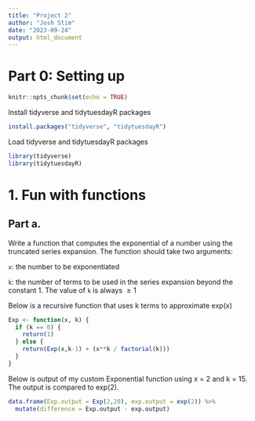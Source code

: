 ```yaml
---
title: "Project 2"
author: "Josh Stim"
date: "2023-09-24"
output: html_document
---
```


# Part 0: Setting up

```r
knitr::opts_chunk$set(echo = TRUE)
```

Install tidyverse and tidytuesdayR packages
```r
install.packages("tidyverse", "tidytuesdayR")
```

Load tidyverse and tidytuesdayR packages
```r
library(tidyverse)
library(tidytuesdayR)
```

# 1. Fun with functions

## Part a.

Write a function that computes the exponential of a number using the truncated series expansion. The function should take two arguments:

`x`: the number to be exponentiated

`k`: the number of terms to be used in the series expansion beyond the constant 1. The value of `k` is always $\geq 1$

Below is a recursive function that uses k terms to approximate exp(x)
```r
Exp <- function(x, k) {
  if (k == 0) {
    return(1)
  } else {
    return(Exp(x,k-1) + (x**k / factorial(k)))
  }
}
```

Below is output of my custom Exponential function using x = 2 and k = 15. The output is compared to exp(2).
```r
data.frame(Exp.output = Exp(2,20), exp.output = exp(2)) %>%
  mutate(difference = Exp.output - exp.output)
```


